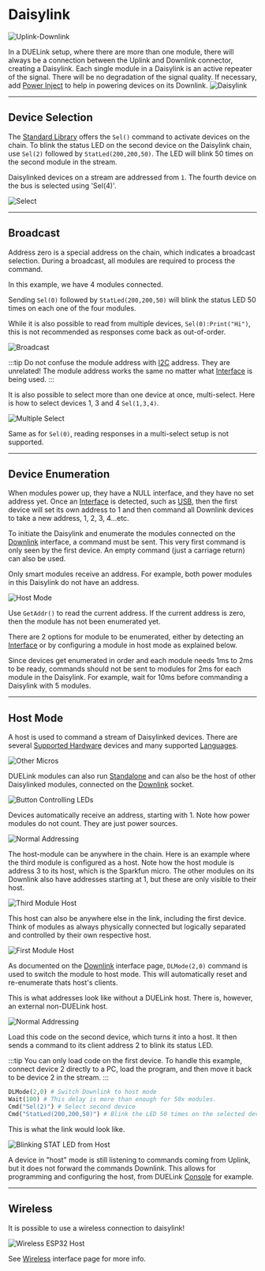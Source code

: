 # Daisylink

![Uplink-Downlink](pathname:///img/uplink-downlink.png)

In a DUELink setup, where there are more than one module, there will always be a connection between the Uplink and Downlink connector, creating a Daisylink. Each single module in a Daisylink is an active repeater of the signal. There will be no degradation of the signal quality. If necessary, add [Power Inject](../products/adpowerinject-a) to help in powering devices on its Downlink.
![Daisylink](pathname:///img/daisylink.png)

---

## Device Selection

The [Standard Library](./stdlib) offers the `Sel()` command to activate devices on the chain. To blink the status LED on the second device on the Daisylink chain, use `Sel(2)` followed by `StatLed(200,200,50)`. The LED will blink 50 times on the second module in the stream.

Daisylinked devices on a stream are addressed from `1`. The fourth device on the bus is selected using 'Sel(4)'.

![Select](pathname:///img/select.png)


---

## Broadcast

Address zero is a special address on the chain, which indicates a broadcast selection. During a broadcast, all modules are required to process the command.

In this example, we have 4 modules connected.

Sending `Sel(0)` followed by `StatLed(200,200,50)` will blink the status LED 50 times on each one of the four modules.


While it is also possible to read from multiple devices, `Sel(0):Print("Hi")`, this is not recommended as responses  come back as out-of-order.

![Broadcast](pathname:///img/broadcast.png)

:::tip
Do not confuse the module address with [I2C](../interface/i2c) address. They are unrelated! The module address works the same no matter what [Interface](../interface/intro) is being used.
:::

It is also possible to select more than one device at once, multi-select. Here is how to select devices 1, 3 and 4 `Sel(1,3,4)`.

![Multiple Select](pathname:///img/multiple-select.png)

Same as for `Sel(0)`, reading responses in a multi-select setup is not supported.

---

## Device Enumeration

When modules power up, they have a NULL interface, and they have no set address yet. Once an [Interface](../interface/intro) is detected, such as [USB](../interface/usb), then the first device will set its own address to 1 and then command all Downlink devices to take a new address, 1, 2, 3, 4...etc.

To initiate the Daisylink and enumerate the modules connected on the [Downlink](../interface/downlink) interface, a command must be sent. This very first command is only seen by the first device. An empty command (just a carriage return) can also be used.

Only smart modules receive an address. For example, both power modules in this Daisylink do not have an address.

![Host Mode](pathname:///img/host-mode.png)

Use `GetAddr()` to read the current address. If the current address is zero, then the module has not been enumerated yet.

There are 2 options for module to be enumerated, either by detecting an [Interface](../interface/intro) or by configuring a module in host mode as explained below.

Since devices get enumerated in order and each module needs 1ms to 2ms to be ready, commands should not be sent to modules for 2ms for each module in the Daisylink. For example, wait for 10ms before commanding a Daisylink with 5 modules.

---

## Host Mode

A host is used to command a stream of Daisylinked devices. There are several [Supported Hardware](../hw/intro) devices and many supported [Languages](../language/intro).

![Other Micros](pathname:///img/other-micros.png)

DUELink modules can also run [Standalone](../language/standalone) and can also be the host of other Daisylinked modules, connected on the [Downlink](../interface/downlink) socket.


![Button Controlling LEDs](pathname:///img/button-led.gif)

Devices automatically receive an address, starting with 1. Note how power modules do not count. They are just power sources.

![Normal Addressing](pathname:///img/daisylink-normal.png)

The host-module can be anywhere in the chain. Here is an example where the third module is configured as a host. Note how the host module is address 3 to its host, which is the Sparkfun micro. The other modules on its Downlink also have addresses starting at 1, but these are only visible to their host.

![Third Module Host](pathname:///img/daisylink-third-host.png)

This host can also be anywhere else in the link, including the first device. Think of modules as always physically connected but logically separated and controlled by their own respective host.

![First Module Host](pathname:///img/daisylink-first-host.png)

As documented on the [Downlink](../interface/downlink) interface page, `DLMode(2,0)` command is used to switch the module to host mode. This will automatically reset and re-enumerate thats host's clients.

This is what addresses look like without a DUELink host. There is, however, an external non-DUELink host.

![Normal Addressing](pathname:///img/daisylink-normal.png)

Load this code on the second device, which turns it into a host. It then sends a command to its client address 2 to blink its status LED. 

:::tip
You can only load code on the first device. To handle this example, connect device 2 directly to a PC, load the program, and then move it back to be device 2 in the stream.
:::

```py
DLMode(2,0) # Switch Downlink to host mode
Wait(100) # This delay is more than enough for 50x modules.
Cmd("Sel(2)") # Select second device
Cmd("StatLed(200,200,50)") # Blink the LED 50 times on the selected device
```

This is what the link would look like.

![Blinking STAT LED from Host](pathname:///img/daisylink-host-blink.png)

A device in "host" mode is still listening to commands coming from Uplink, but it does not forward the commands Downlink. This allows for programming and configuring the host, from DUELink [Console](../console) for example.

---

## Wireless

It is possible to use a wireless connection to daisylink!

![Wireless ESP32 Host](pathname:///img/daisylink-wireless-host.png)

See [Wireless](../interface/wireless) interface page for more info.
